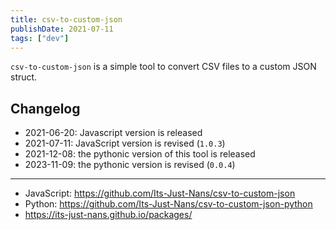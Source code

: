 ```yaml
---
title: csv-to-custom-json
publishDate: 2021-07-11
tags: ["dev"]
---
```


`csv-to-custom-json` is a simple tool to convert CSV files to a custom JSON struct.

## Changelog

- 2021-06-20: Javascript version is released
- 2021-07-11: JavaScript version is revised (`1.0.3`)
- 2021-12-08: the pythonic version of this tool is released
- 2023-11-09: the pythonic version is revised (`0.0.4`)

---

- JavaScript: https://github.com/Its-Just-Nans/csv-to-custom-json
- Python: https://github.com/Its-Just-Nans/csv-to-custom-json-python
- https://its-just-nans.github.io/packages/
